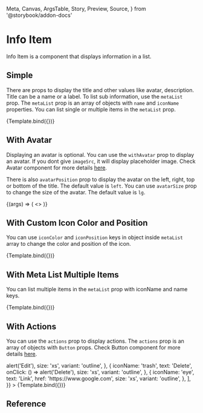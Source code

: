   Meta,
  Canvas,
  ArgsTable,
  Story,
  Preview,
  Source,
} from '@storybook/addon-docs'

<Meta title="Application UI/List Items/Info Item" component={InfoItem} />


# Info Item

Info Item is a component that displays information in a list.

## Simple

There are props to display the title and other values like avatar, description. Title can be a name or a label. To list sub information, use the `metaList` prop. The `metaList` prop is an array of objects with `name` and `iconName` properties. You can list single or multiple items in the `metaList` prop.

<Canvas>
  <Story
    name="Default"
    args={{
      title: 'John Taylor',
      metaList: [
        {
          name: 'john@example.com',
          iconName: 'envelope',
        },
      ],
    }}
  >
    {Template.bind({})}
  </Story>
</Canvas>

## With Avatar

Displaying an avatar is optional. You can use the `withAvatar` prop to display an avatar. If you dont give `imageSrc`, it will display placeholder image. Check Avatar component for more details [here](/docs/application-ui-elements-avatar--default-story).

There is also `avatarPosition` prop to display the avatar on the left, right, top or bottom of the title. The default value is `left`. You can use `avatarSize` prop to change the size of the avatar. The default value is `lg`.

<Canvas>
  <Story
    name="With Avatar"
    args={{
      title: 'Calvin Hawkins',
      withAvatar: true,
      metaList: [
        {
          name: 'john@example.com',
          iconName: 'envelope',
        },
      ],
    }}
  >
    {(args) => (
      <>
        <InfoItem {...args} className="mb-6" />
        <InfoItem
          {...args}
          avatarPosition="right"
          imageSrc="https://images.unsplash.com/photo-1500648767791-00dcc994a43e?ixlib=rb-1.2.1&ixid=eyJhcHBfaWQiOjEyMDd9&auto=format&fit=facearea&facepad=2&w=256&h=256&q=80"
        />
      </>
    )}
  </Story>
</Canvas>

## With Custom Icon Color and Position

You can use `iconColor` and `iconPosition` keys in object inside `metaList` array to change the color and position of the icon.

<Canvas>
  <Story
    name="With Custom Icon Color and Position"
    args={{
      title: 'Applied on Jan 1, 2020',
      metaList: [
        {
          name: 'Completed',
          iconName: 'check-circle',
          iconColor: '#00B87C',
          iconPosition: 'right',
        },
      ],
    }}
  >
    {Template.bind({})}
  </Story>
</Canvas>

## With Meta List Multiple Items

You can list multiple items in the `metaList` prop with iconName and name keys.

<Canvas>
  <Story
    name="With Meta List Multiple Items"
    args={{
      title: 'Applied on Jan 1, 2020',
      metaList: [
        {
          name: 'Completed',
          iconName: 'check-circle',
        },
        {
          name: 'Jan 1, 2020',
          iconName: 'calendar',
        },
        {
          name: 'Remote',
          iconName: 'globe-alt',
        },
      ],
    }}
  >
    {Template.bind({})}
  </Story>
</Canvas>

## With Actions

You can use the `actions` prop to display actions. The `actions` prop is an array of objects with `Button` props. Check Button component for more details [here](/docs/application-ui-elements-button--default-story).

<Canvas>
  <Story
    name="With Actions"
    args={{
      title: 'Calvin Hawkins',
      withAvatar: true,
      metaList: [
        {
          name: 'calvin.hawkins@example.com',
          iconName: 'envelope',
        },
      ],
      actions: [
        {
          iconName: 'pencil',
          text: 'Edit',
          onClick: () => alert('Edit'),
          size: 'xs',
          variant: 'outline',
        },
        {
          iconName: 'trash',
          text: 'Delete',
          onClick: () => alert('Delete'),
          size: 'xs',
          variant: 'outline',
        },
        {
          iconName: 'eye',
          text: 'Link',
          href: 'https://www.google.com',
          size: 'xs',
          variant: 'outline',
        },
      ],
    }}
  >
    {Template.bind({})}
  </Story>
</Canvas>

## Reference

<ArgsTable of={InfoItem} />
